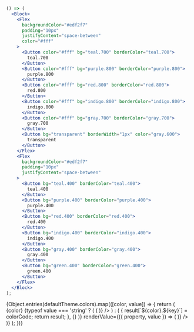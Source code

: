 
```jsx live
() => (
  <Block>
    <Flex
      backgroundColor="#edf2f7"
      padding="10px"
      justifyContent="space-between"
      color="#fff"
    >
      <Button color="#fff" bg="teal.700" borderColor="teal.700">
        teal.700
      </Button>
      <Button color="#fff" bg="purple.800" borderColor="purple.800">
        purple.800
      </Button>
      <Button color="#fff" bg="red.800" borderColor="red.800">
        red.800
      </Button>
      <Button color="#fff" bg="indigo.800" borderColor="indigo.800">
        indigo.800
      </Button>
      <Button color="#fff" bg="gray.700" borderColor="gray.700">
        gray.700
      </Button>
      <Button bg="transparent" borderWidth="1px" color="gray.600">
        transparent
      </Button>
    </Flex>
    <Flex
      backgroundColor="#edf2f7"
      padding="10px"
      justifyContent="space-between"
    >
      <Button bg="teal.400" borderColor="teal.400">
        teal.400
      </Button>
      <Button bg="purple.400" borderColor="purple.400">
        purple.400
      </Button>
      <Button bg="red.400" borderColor="red.400">
        red.400
      </Button>
      <Button bg="indigo.400" borderColor="indigo.400">
        indigo.400
      </Button>
      <Button bg="gray.400" borderColor="gray.400">
        gray.400
      </Button>
      <Button bg="green.400" borderColor="green.400">
        green.400
      </Button>
    </Flex>
  </Block>
);
```

<Stack>
  {Object.entries(defaultTheme.colors).map(([color, value]) => {
    return (
      <Stack>
        <Heading textTransform="capitalize" fontSize="lg">
          {color}
        </Heading>
        {typeof value === 'string' ? (
          <UtilityTable
            themeProperty={{ [color]: value }}
            renderValue={({ property, value }) => (
              <ColorTag
                code={value}
                color={
                  ['transparent', '#fff'].includes(value) ? '#000' : '#fff'
                }
              />
            )}
          />
        ) : (
          <UtilityTable
            themeProperty={Object.entries(value).reduce(
              (result, [key, colorCode]) => {
                result[`${color}.${key}`] = colorCode;
                return result;
              },
              {}
            )}
            renderValue={({ property, value }) => (
              <ColorTag code={value} number={property} />
            )}
          />
        )}
      </Stack>
    );
  })}
</Stack>
